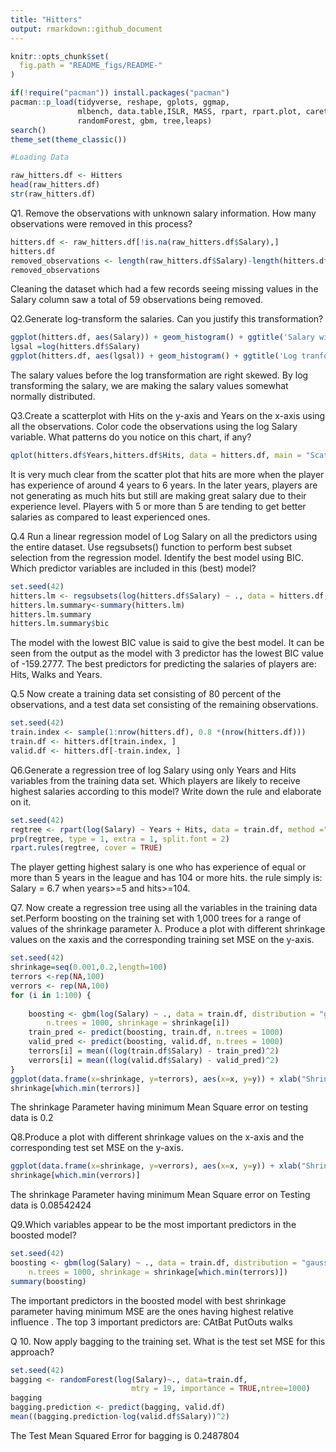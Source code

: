 ---
title: "Hitters"
output: rmarkdown::github_document
---
```{r, echo = FALSE}
knitr::opts_chunk$set(
  fig.path = "README_figs/README-"
)
```

```{r loadPackages, warning=FALSE, message=FALSE, results='hide' }
if(!require("pacman")) install.packages("pacman")
pacman::p_load(tidyverse, reshape, gplots, ggmap, 
               mlbench, data.table,ISLR, MASS, rpart, rpart.plot, caret,
               randomForest, gbm, tree,leaps)
search()
theme_set(theme_classic())

```


```{r Loading Data}
#Loading Data

raw_hitters.df <- Hitters
head(raw_hitters.df)
str(raw_hitters.df)
```
Q1. Remove the observations with unknown salary information. How many
observations were removed in this process?

```{r ommiting null values}
hitters.df <- raw_hitters.df[!is.na(raw_hitters.df$Salary),]
hitters.df
removed_observations <- length(raw_hitters.df$Salary)-length(hitters.df$Salary)
removed_observations

```
Cleaning the dataset which had a few records seeing missing values in the Salary column saw a total of 59 observations being removed.

Q2.Generate log-transform the salaries. Can you justify this transformation?
```{r log transform}
ggplot(hitters.df, aes(Salary)) + geom_histogram() + ggtitle('Salary without Log tranform')
lgsal =log(hitters.df$Salary)
ggplot(hitters.df, aes(lgsal)) + geom_histogram() + ggtitle('Log tranformed salary')

```
The salary values before the log transformation are right skewed. By log transforming the salary, we are making the salary values somewhat normally distributed.

Q3.Create a scatterplot with Hits on the y-axis and Years on the x-axis using all the
observations. Color code the observations using the log Salary variable. What
patterns do you notice on this chart, if any?
```{r scatter plot}
qplot(hitters.df$Years,hitters.df$Hits, data = hitters.df, main = "Scatterplot for no. of hits with respect to no. of years", colour = lgsal)
```
It is very much clear from the scatter plot that hits are more when the player has experience of around 4 years to 6 years. In the later years, players are not generating as much hits but still are making great salary due to their experience level. Players with 5 or more than 5 are tending to get better salaries as compared to least experienced ones.

Q.4 Run a linear regression model of Log Salary on all the predictors using the entire
dataset. Use regsubsets() function to perform best subset selection from the
regression model. Identify the best model using BIC. Which predictor variables
are included in this (best) model? 

```{r}
set.seed(42)
hitters.lm <- regsubsets(log(hitters.df$Salary) ~ ., data = hitters.df,method = 'exhaustive')
hitters.lm.summary<-summary(hitters.lm)
hitters.lm.summary
hitters.lm.summary$bic


```
The model with the lowest BIC value is said to give the best model. It can be seen from the output as the model with 3 predictor has the lowest BIC value of -159.2777.
The best predictors for predicting the salaries of players are:
Hits, Walks and Years.

Q.5 Now create a training data set consisting of 80 percent of the observations, and a
test data set consisting of the remaining observations. 
 

```{r}
set.seed(42)
train.index <- sample(1:nrow(hitters.df), 0.8 *(nrow(hitters.df))) 
train.df <- hitters.df[train.index, ]
valid.df <- hitters.df[-train.index, ]
```
Q6.Generate a regression tree of log Salary using only Years and Hits variables from the training data set. Which players are likely to receive highest salaries
according to this model? Write down the rule and elaborate on it.

```{r}
set.seed(42)
regtree <- rpart(log(Salary) ~ Years + Hits, data = train.df, method ="anova")
prp(regtree, type = 1, extra = 1, split.font = 2)  
rpart.rules(regtree, cover = TRUE)

```
The player getting highest salary is one who has experience of equal or more than 5 years in the league and has 104 or more hits.
the rule simply is:
Salary = 6.7 when years>=5 and hits>=104.

Q7. Now create a regression tree using all the variables in the training data set.Perform boosting on the training set with 1,000 trees for a range of values of the shrinkage parameter λ. Produce a plot with different shrinkage values on the xaxis and the corresponding training set MSE on the y-axis.

```{r}
set.seed(42)
shrinkage=seq(0.001,0.2,length=100)
terrors <-rep(NA,100)
verrors <- rep(NA,100)
for (i in 1:100) {
  
    boosting <- gbm(log(Salary) ~ ., data = train.df, distribution = "gaussian", 
        n.trees = 1000, shrinkage = shrinkage[i])
    train_pred <- predict(boosting, train.df, n.trees = 1000)
    valid_pred <- predict(boosting, valid.df, n.trees = 1000)
    terrors[i] = mean((log(train.df$Salary) - train_pred)^2)
    verrors[i] = mean((log(valid.df$Salary) - valid_pred)^2)
}
ggplot(data.frame(x=shrinkage, y=terrors), aes(x=x, y=y)) + xlab("Shrinkage Parameter") + ylab("Training MSE") + geom_point()
shrinkage[which.min(terrors)]
```
The shrinkage Parameter having minimum Mean Square error on testing data is 0.2

Q8.Produce a plot with different shrinkage values on the x-axis and the
corresponding test set MSE on the y-axis. 
```{r}
ggplot(data.frame(x=shrinkage, y=verrors), aes(x=x, y=y)) + xlab("Shrinkage Parameter") + ylab("Testing data MSE") + geom_point()
shrinkage[which.min(verrors)]

```

The shrinkage Parameter having minimum Mean Square error on Testing data is 0.08542424

Q9.Which variables appear to be the most important predictors in the boosted
model? 

```{r}
set.seed(42)
boosting <- gbm(log(Salary) ~ ., data = train.df, distribution = "gaussian", 
    n.trees = 1000, shrinkage = shrinkage[which.min(terrors)])
summary(boosting)
```
The important predictors in the boosted model with best shrinkage parameter having minimum MSE are the ones having highest relative influence .
The top 3 important predictors are:
CAtBat
PutOuts
walks

Q 10. Now apply bagging to the training set. What is the test set MSE for this
approach?

```{r}
set.seed(42)
bagging <- randomForest(log(Salary)~., data=train.df, 
                           mtry = 19, importance = TRUE,ntree=1000)
bagging
bagging.prediction <- predict(bagging, valid.df)
mean((bagging.prediction-log(valid.df$Salary))^2)
```
The Test Mean Squared Error for bagging is 0.2487804

